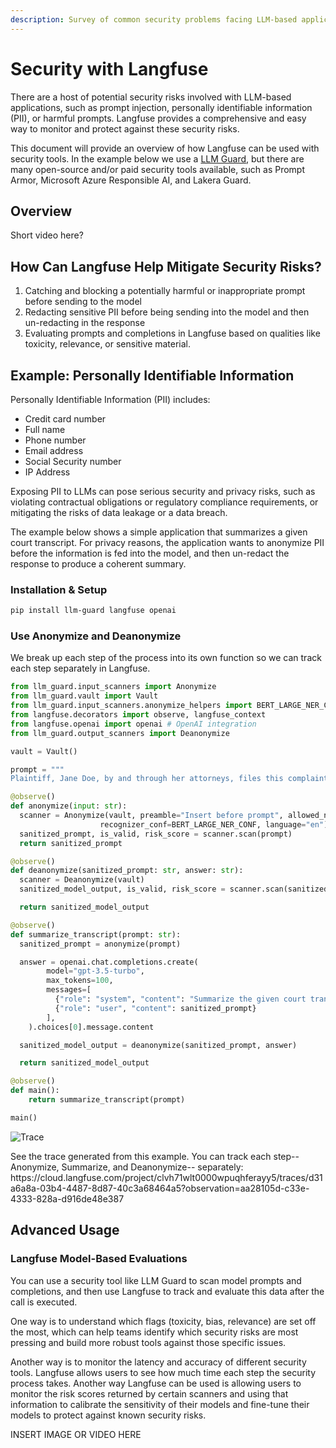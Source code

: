 ```yaml
---
description: Survey of common security problems facing LLM-based applications and how to use Langfuse to trace, prevent, and evaluate security risks.
---
```


# Security with Langfuse

There are a host of potential security risks involved with LLM-based applications, such as prompt injection, personally identifiable information (PII), or harmful prompts. Langfuse provides a comprehensive and easy way to monitor and protect against these security risks.

This document will provide an overview of how Langfuse can be used with security tools. In the example below we use a [LLM Guard](https://llm-guard.com/), but there are many open-source and/or paid security tools available, such as Prompt Armor, Microsoft Azure Responsible AI, and Lakera Guard.

## Overview

Short video here?

## How Can Langfuse Help Mitigate Security Risks?

1. Catching and blocking a potentially harmful or inappropriate prompt before sending to the model
2. Redacting sensitive PII before being sending into the model and then un-redacting in the response
3. Evaluating prompts and completions in Langfuse based on qualities like toxicity, relevance, or sensitive material.

## Example: Personally Identifiable Information

Personally Identifiable Information (PII) includes:

- Credit card number
- Full name
- Phone number
- Email address
- Social Security number
- IP Address

Exposing PII to LLMs can pose serious security and privacy risks, such as violating contractual obligations or regulatory compliance requirements, or mitigating the risks of data leakage or a data breach.

The example below shows a simple application that summarizes a given court transcript. For privacy reasons, the application wants to anonymize PII before the information is fed into the model, and then un-redact the response to produce a coherent summary.

### Installation & Setup

```sh
pip install llm-guard langfuse openai
```

### Use Anonymize and Deanonymize

We break up each step of the process into its own function so we can track each step separately in Langfuse.

```python
from llm_guard.input_scanners import Anonymize
from llm_guard.vault import Vault
from llm_guard.input_scanners.anonymize_helpers import BERT_LARGE_NER_CONF
from langfuse.decorators import observe, langfuse_context
from langfuse.openai import openai # OpenAI integration
from llm_guard.output_scanners import Deanonymize

vault = Vault()

prompt = """
Plaintiff, Jane Doe, by and through her attorneys, files this complaint against Defendant, Big Corporation, and alleges upon information and belief, except for those allegations pertaining to personal knowledge, that on or about July 15, 2023, at the Defendant's manufacturing facility located at 123 Industrial Way, Springfield, Illinois, Defendant negligently failed to maintain safe working conditions, leading to Plaintiff suffering severe and permanent injuries. As a direct and proximate result of Defendant's negligence, Plaintiff has endured significant physical pain, emotional distress, and financial hardship due to medical expenses and loss of income. Plaintiff seeks compensatory damages, punitive damages, and any other relief the Court deems just and proper."""

@observe()
def anonymize(input: str):
  scanner = Anonymize(vault, preamble="Insert before prompt", allowed_names=[], hidden_names=["Test LLC"],
                    recognizer_conf=BERT_LARGE_NER_CONF, language="en")
  sanitized_prompt, is_valid, risk_score = scanner.scan(prompt)
  return sanitized_prompt

@observe()
def deanonymize(sanitized_prompt: str, answer: str):
  scanner = Deanonymize(vault)
  sanitized_model_output, is_valid, risk_score = scanner.scan(sanitized_prompt, answer)

  return sanitized_model_output

@observe()
def summarize_transcript(prompt: str):
  sanitized_prompt = anonymize(prompt)

  answer = openai.chat.completions.create(
        model="gpt-3.5-turbo",
        max_tokens=100,
        messages=[
          {"role": "system", "content": "Summarize the given court transcript."},
          {"role": "user", "content": sanitized_prompt}
        ],
    ).choices[0].message.content

  sanitized_model_output = deanonymize(sanitized_prompt, answer)

  return sanitized_model_output

@observe()
def main():
    return summarize_transcript(prompt)

main()
```
![Trace](../../public/images/docs/security-docs-trace.png)

<Callout type="info">
  See the trace generated from this example. You can track each step--Anonymize, Summarize, and Deanonymize-- separately: https://cloud.langfuse.com/project/clvh71wlt0000wpuqhferayy5/traces/d31a6a8a-03b4-4487-8d87-40c3a68464a5?observation=aa28105d-c33e-4333-828a-d916de48e387
</Callout>



## Advanced Usage

### Langfuse Model-Based Evaluations

You can use a security tool like LLM Guard to scan model prompts and completions, and then use Langfuse to track and evaluate this data after the call is executed.

One way is to understand which flags (toxicity, bias, relevance) are set off the most, which can help teams identify which security risks are most pressing and build more robust tools against those specific issues.

Another way is to monitor the latency and accuracy of different security tools. Langfuse allows users to see how much time each step the security process takes. Another way Langfuse can be used is allowing users to monitor the risk scores returned by certain scanners and using that information to calibrate the sensitivity of their models and fine-tune their models to protect against known security risks.

INSERT IMAGE OR VIDEO HERE